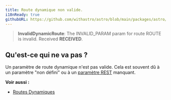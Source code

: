 ```yaml
---
title: Route dynamique non valide.
i18nReady: true
githubURL: https://github.com/withastro/astro/blob/main/packages/astro/src/core/errors/errors-data.ts
---
```


> **InvalidDynamicRoute**: The INVALID_PARAM param for route ROUTE is invalid. Received **RECEIVED**.

## Qu'est-ce qui ne va pas ?
Un paramètre de route dynamique n'est pas valide. Cela est souvent dû à un paramètre "non défini" ou à un [paramètre REST](/fr/guides/routing/#paramètres-rest) manquant.

**Voir aussi :**
-  [Routes Dynamiques](/fr/guides/routing/#routes-dynamiques)